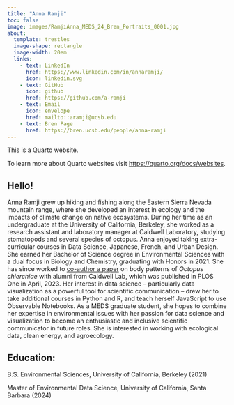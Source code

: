 ```yaml
---
title: "Anna Ramji"
toc: false
image: images/RamjiAnna_MEDS_24_Bren_Portraits_0001.jpg
about:
  template: trestles
  image-shape: rectangle
  image-width: 20em
  links: 
    - text: LinkedIn
      href: https://www.linkedin.com/in/annaramji/ 
      icon: linkedin.svg
    - text: GitHub
      icon: github
      href: https://github.com/a-ramji
    - text: Email
      icon: envelope
      href: mailto::aramji@ucsb.edu
    - text: Bren Page
      href: https://bren.ucsb.edu/people/anna-ramji
---
```


This is a Quarto website.

To learn more about Quarto websites visit <https://quarto.org/docs/websites>.

## Hello!

Anna Ramji grew up hiking and fishing along the Eastern Sierra Nevada mountain range, where she developed an interest in ecology and the impacts of climate change on native ecosystems. During her time as an undergraduate at the University of California, Berkeley, she worked as a research assistant and laboratory manager at Caldwell Laboratory, studying stomatopods and several species of octopus. Anna enjoyed taking extra-curricular courses in Data Science, Japanese, French, and Urban Design. She earned her Bachelor of Science degree in Environmental Sciences with a dual focus in Biology and Chemistry, graduating with Honors in 2021. She has since worked to [co-author a paper](https://journals.plos.org/plosone/article?id=10.1371/journal.pone.0265292) on body patterns of *Octopus chierchiae* with alumni from Caldwell Lab, which was published in PLOS One in April, 2023. Her interest in data science -- particularly data visualization as a powerful tool for scientific communication -- drew her to take additional courses in Python and R, and teach herself JavaScript to use Observable Notebooks. As a MEDS graduate student, she hopes to combine her expertise in environmental issues with her passion for data science and visualization to become an enthusiastic and inclusive scientific communicator in future roles. She is interested in working with ecological data, clean energy, and agroecology.

## Education:

B.S. Environmental Sciences, University of California, Berkeley (2021)

Master of Environmental Data Science, University of California, Santa Barbara (2024)
